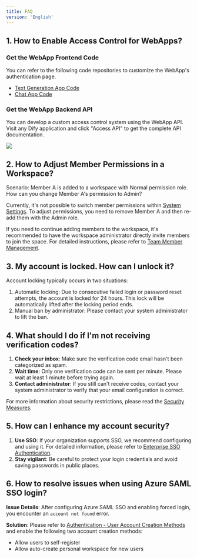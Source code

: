 ```yaml
---
title: FAQ
version: 'English'
---
```


## 1. How to Enable Access Control for WebApps?

### Get the WebApp Frontend Code

You can refer to the following code repositories to customize the WebApp's authentication page.

- [Text Generation App Code](https://github.com/langgenius/webapp-text-generator)
- [Chat App Code](https://github.com/langgenius/webapp-conversation)

### Get the WebApp Backend API

You can develop a custom access control system using the WebApp API. Visit any Dify application and click "Access API" to get the complete API documentation.

![](/en-us/img/chat-app-api.png)

## 2. How to Adjust Member Permissions in a Workspace?

Scenario: Member A is added to a workspace with Normal permission role. How can you change Member A's permission to Admin?

Currently, it's not possible to switch member permissions within [System Settings](/en-us/administrator-guide/system-settings). To adjust permissions, you need to remove Member A and then re-add them with the Admin role.

If you need to continue adding members to the workspace, it's recommended to have the workspace administrator directly invite members to join the space. For detailed instructions, please refer to [Team Member Management](/en-us/user-guide/management/team-members-management).

## 3. My account is locked. How can I unlock it?

Account locking typically occurs in two situations:

1. Automatic locking: Due to consecutive failed login or password reset attempts, the account is locked for 24 hours. This lock will be automatically lifted after the locking period ends.
2. Manual ban by administrator: Please contact your system administrator to lift the ban.

## 4. What should I do if I'm not receiving verification codes?

1. **Check your inbox**: Make sure the verification code email hasn't been categorized as spam.
2. **Wait time**: Only one verification code can be sent per minute. Please wait at least 1 minute before trying again.
3. **Contact administrator**: If you still can't receive codes, contact your system administrator to verify that your email configuration is correct.

For more information about security restrictions, please read the [Security Measures](/en-us/administrator-guide/security-guide).

## 5. How can I enhance my account security?

1. **Use SSO**: If your organization supports SSO, we recommend configuring and using it. For detailed information, please refer to [Enterprise SSO Authentication](/en-us/administrator-guide/sso/introduction).
2. **Stay vigilant**: Be careful to protect your login credentials and avoid saving passwords in public places.

## 6. How to resolve issues when using Azure SAML SSO login?

**Issue Details**: After configuring Azure SAML SSO and enabling forced login, you encounter an `account not found` error.

**Solution**: Please refer to [Authentication - User Account Creation Methods](/en-us/administrator-guide/authentication#user-account-creation-methods-in-enterprise-edition) and enable the following two account creation methods:

- Allow users to self-register
- Allow auto-create personal workspace for new users
